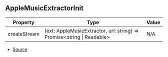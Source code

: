 ## AppleMusicExtractorInit

| Property | Type | Value |
| ----------- | ----------- | ----------- |
| createStream | (ext: AppleMusicExtractor, url: string) => Promise\<string \| Readable> | N/A |


- [Source](https://github.com/Androz2091/discord-player/blob/fe42dd7/packages/extractor/src/extractors/AppleMusicExtractor.ts#L7)